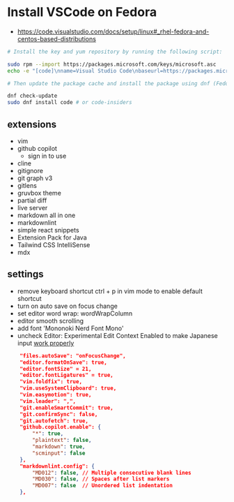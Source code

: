# Install VSCode on Fedora

- https://code.visualstudio.com/docs/setup/linux#_rhel-fedora-and-centos-based-distributions

```bash
# Install the key and yum repository by running the following script:

sudo rpm --import https://packages.microsoft.com/keys/microsoft.asc
echo -e "[code]\nname=Visual Studio Code\nbaseurl=https://packages.microsoft.com/yumrepos/vscode\nenabled=1\nautorefresh=1\ntype=rpm-md\ngpgcheck=1\ngpgkey=https://packages.microsoft.com/keys/microsoft.asc" | sudo tee /etc/yum.repos.d/vscode.repo > /dev/null

# Then update the package cache and install the package using dnf (Fedora 22 and above):

dnf check-update
sudo dnf install code # or code-insiders
```

## extensions

- vim
- github copilot
  - sign in to use
- cline
- gitignore
- git graph v3
- gitlens
- gruvbox theme
- partial diff
- live server
- markdown all in one
- markdownlint
- simple react snippets
- Extension Pack for Java
- Tailwind CSS IntelliSense
- mdx


## settings

- remove keyboard shortcut ctrl + p in vim mode to enable default shortcut
- turn on auto save on focus change
- set editor word wrap: wordWrapColumn
- editor smooth scrolling
- add font 'Mononoki Nerd Font Mono'
- uncheck Editor: Experimental Edit Context Enabled to make Japanese input [work properly](https://github.com/VSCodeVim/Vim/issues/9672#issuecomment-2975557747)

```json
    "files.autoSave": "onFocusChange",
    "editor.formatOnSave": true,
    "editor.fontSize" = 21,
    "editor.fontLigatures" = true,
    "vim.foldfix": true,
    "vim.useSystemClipboard": true,
    "vim.easymotion": true,
    "vim.leader": ",",
    "git.enableSmartCommit": true,
    "git.confirmSync": false,
    "git.autofetch": true,
    "github.copilot.enable": {
        "*": true,
        "plaintext": false,
        "markdown": true,
        "scminput": false
    },
    "markdownlint.config": {
        "MD012": false, // Multiple consecutive blank lines
        "MD030": false, // Spaces after list markers
        "MD007": false  // Unordered list indentation
    },
```
